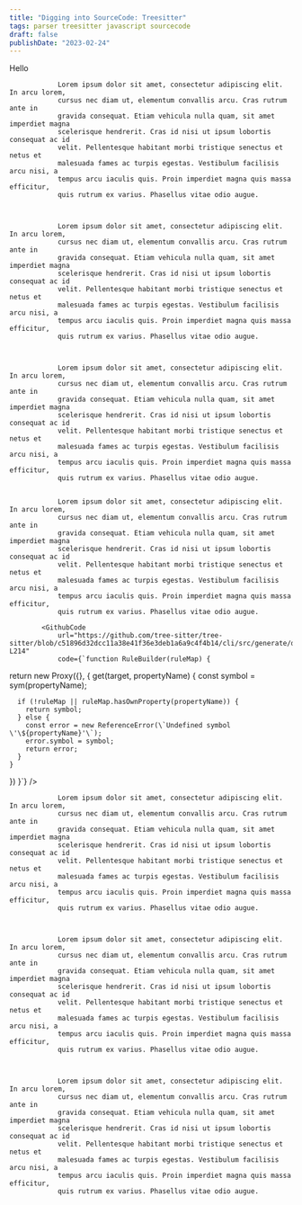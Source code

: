 ```yaml
---
title: "Digging into SourceCode: Treesitter"
tags: parser treesitter javascript sourcecode
draft: false
publishDate: "2023-02-24"
---
```



Hello


				Lorem ipsum dolor sit amet, consectetur adipiscing elit. In arcu lorem,
				cursus nec diam ut, elementum convallis arcu. Cras rutrum ante in
				gravida consequat. Etiam vehicula nulla quam, sit amet imperdiet magna
				scelerisque hendrerit. Cras id nisi ut ipsum lobortis consequat ac id
				velit. Pellentesque habitant morbi tristique senectus et netus et
				malesuada fames ac turpis egestas. Vestibulum facilisis arcu nisi, a
				tempus arcu iaculis quis. Proin imperdiet magna quis massa efficitur,
				quis rutrum ex varius. Phasellus vitae odio augue.
			

			
				Lorem ipsum dolor sit amet, consectetur adipiscing elit. In arcu lorem,
				cursus nec diam ut, elementum convallis arcu. Cras rutrum ante in
				gravida consequat. Etiam vehicula nulla quam, sit amet imperdiet magna
				scelerisque hendrerit. Cras id nisi ut ipsum lobortis consequat ac id
				velit. Pellentesque habitant morbi tristique senectus et netus et
				malesuada fames ac turpis egestas. Vestibulum facilisis arcu nisi, a
				tempus arcu iaculis quis. Proin imperdiet magna quis massa efficitur,
				quis rutrum ex varius. Phasellus vitae odio augue.
			

			
				Lorem ipsum dolor sit amet, consectetur adipiscing elit. In arcu lorem,
				cursus nec diam ut, elementum convallis arcu. Cras rutrum ante in
				gravida consequat. Etiam vehicula nulla quam, sit amet imperdiet magna
				scelerisque hendrerit. Cras id nisi ut ipsum lobortis consequat ac id
				velit. Pellentesque habitant morbi tristique senectus et netus et
				malesuada fames ac turpis egestas. Vestibulum facilisis arcu nisi, a
				tempus arcu iaculis quis. Proin imperdiet magna quis massa efficitur,
				quis rutrum ex varius. Phasellus vitae odio augue.
			
			
				Lorem ipsum dolor sit amet, consectetur adipiscing elit. In arcu lorem,
				cursus nec diam ut, elementum convallis arcu. Cras rutrum ante in
				gravida consequat. Etiam vehicula nulla quam, sit amet imperdiet magna
				scelerisque hendrerit. Cras id nisi ut ipsum lobortis consequat ac id
				velit. Pellentesque habitant morbi tristique senectus et netus et
				malesuada fames ac turpis egestas. Vestibulum facilisis arcu nisi, a
				tempus arcu iaculis quis. Proin imperdiet magna quis massa efficitur,
				quis rutrum ex varius. Phasellus vitae odio augue.
			
			<GithubCode
				url="https://github.com/tree-sitter/tree-sitter/blob/c51896d32dcc11a38e41f36e3deb1a6a9c4f4b14/cli/src/generate/dsl.js#L199-L214"
				code={`function RuleBuilder(ruleMap) {
  return new Proxy({}, {
    get(target, propertyName) {
      const symbol = sym(propertyName);

      if (!ruleMap || ruleMap.hasOwnProperty(propertyName)) {
        return symbol;
      } else {
        const error = new ReferenceError(\`Undefined symbol \'\${propertyName}'\`);
        error.symbol = symbol;
        return error;
      }
    }
  })
}`}
			/>
						
				Lorem ipsum dolor sit amet, consectetur adipiscing elit. In arcu lorem,
				cursus nec diam ut, elementum convallis arcu. Cras rutrum ante in
				gravida consequat. Etiam vehicula nulla quam, sit amet imperdiet magna
				scelerisque hendrerit. Cras id nisi ut ipsum lobortis consequat ac id
				velit. Pellentesque habitant morbi tristique senectus et netus et
				malesuada fames ac turpis egestas. Vestibulum facilisis arcu nisi, a
				tempus arcu iaculis quis. Proin imperdiet magna quis massa efficitur,
				quis rutrum ex varius. Phasellus vitae odio augue.
			

						
				Lorem ipsum dolor sit amet, consectetur adipiscing elit. In arcu lorem,
				cursus nec diam ut, elementum convallis arcu. Cras rutrum ante in
				gravida consequat. Etiam vehicula nulla quam, sit amet imperdiet magna
				scelerisque hendrerit. Cras id nisi ut ipsum lobortis consequat ac id
				velit. Pellentesque habitant morbi tristique senectus et netus et
				malesuada fames ac turpis egestas. Vestibulum facilisis arcu nisi, a
				tempus arcu iaculis quis. Proin imperdiet magna quis massa efficitur,
				quis rutrum ex varius. Phasellus vitae odio augue.
			

						
				Lorem ipsum dolor sit amet, consectetur adipiscing elit. In arcu lorem,
				cursus nec diam ut, elementum convallis arcu. Cras rutrum ante in
				gravida consequat. Etiam vehicula nulla quam, sit amet imperdiet magna
				scelerisque hendrerit. Cras id nisi ut ipsum lobortis consequat ac id
				velit. Pellentesque habitant morbi tristique senectus et netus et
				malesuada fames ac turpis egestas. Vestibulum facilisis arcu nisi, a
				tempus arcu iaculis quis. Proin imperdiet magna quis massa efficitur,
				quis rutrum ex varius. Phasellus vitae odio augue.
			

